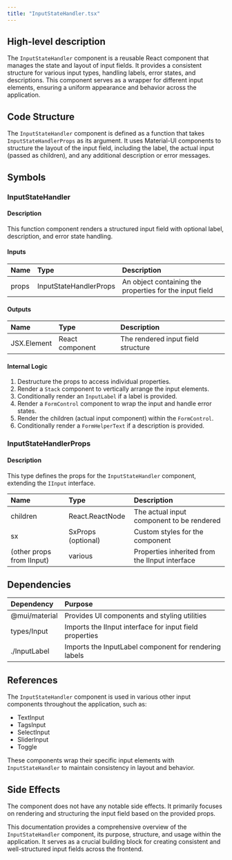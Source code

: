 ```yaml
---
title: "InputStateHandler.tsx"
---
```


## High-level description
The `InputStateHandler` component is a reusable React component that manages the state and layout of input fields. It provides a consistent structure for various input types, handling labels, error states, and descriptions. This component serves as a wrapper for different input elements, ensuring a uniform appearance and behavior across the application.

## Code Structure
The `InputStateHandler` component is defined as a function that takes `InputStateHandlerProps` as its argument. It uses Material-UI components to structure the layout of the input field, including the label, the actual input (passed as children), and any additional description or error messages.

## Symbols

### InputStateHandler
#### Description
This function component renders a structured input field with optional label, description, and error state handling.

#### Inputs
| Name | Type | Description |
|:-----|:-----|:------------|
| props | InputStateHandlerProps | An object containing the properties for the input field |

#### Outputs
| Name | Type | Description |
|:-----|:-----|:------------|
| JSX.Element | React component | The rendered input field structure |

#### Internal Logic
1. Destructure the props to access individual properties.
2. Render a `Stack` component to vertically arrange the input elements.
3. Conditionally render an `InputLabel` if a label is provided.
4. Render a `FormControl` component to wrap the input and handle error states.
5. Render the children (actual input component) within the `FormControl`.
6. Conditionally render a `FormHelperText` if a description is provided.

### InputStateHandlerProps
#### Description
This type defines the props for the `InputStateHandler` component, extending the `IInput` interface.

| Name | Type | Description |
|:-----|:-----|:------------|
| children | React.ReactNode | The actual input component to be rendered |
| sx | SxProps (optional) | Custom styles for the component |
| (other props from IInput) | various | Properties inherited from the IInput interface |

## Dependencies
| Dependency | Purpose |
|:-----------|:--------|
| @mui/material | Provides UI components and styling utilities |
| types/Input | Imports the IInput interface for input field properties |
| ./InputLabel | Imports the InputLabel component for rendering labels |

## References
The `InputStateHandler` component is used in various other input components throughout the application, such as:
- TextInput
- TagsInput
- SelectInput
- SliderInput
- Toggle

These components wrap their specific input elements with `InputStateHandler` to maintain consistency in layout and behavior.

## Side Effects
The component does not have any notable side effects. It primarily focuses on rendering and structuring the input field based on the provided props.

This documentation provides a comprehensive overview of the `InputStateHandler` component, its purpose, structure, and usage within the application. It serves as a crucial building block for creating consistent and well-structured input fields across the frontend.